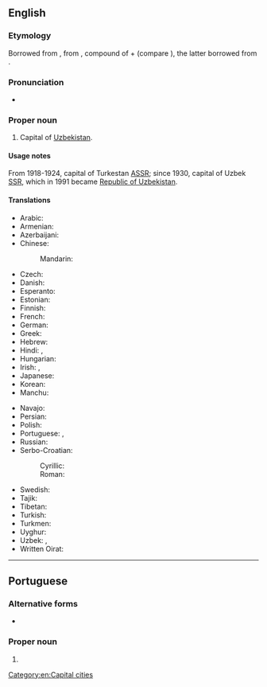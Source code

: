 ==English==
{{wikipedia}}

===Etymology===
Borrowed from {{bor|en|ru|Ташкент}}, from {{der|en|uz|Toshkent}}, compound of {{m|uz|tosh||stone}} + {{der|en|otk|tr=kend|t=city}} (compare {{cog|tr|kent||}}), the latter borrowed from {{der|en|sog|ts=kand|t=city}}.

===Pronunciation===
* {{IPA|/ˌtɑːʃˈkɛnt/|/ˌtæʃˈkɛnt/|lang=en}}

===Proper noun===
{{en-proper noun}}

# Capital of [[Uzbekistan]].

====Usage notes====
From 1918-1924, capital of Turkestan [[ASSR]]; since 1930, capital of Uzbek [[SSR]], which in 1991 became [[Republic of Uzbekistan]].

====Translations====
{{trans-top|capital of Uzbekistan}}
* Arabic: {{t|ar|طَشْقَنْد|m}}
* Armenian: {{t|hy|Տաշքենդ}}
* Azerbaijani: {{t+|az|Daşkənd}}
* Chinese:
*: Mandarin: {{t+|cmn|塔什干|tr=Tǎshígān|sc=Hani}}
* Czech: {{t+|cs|Taškent|m}}
* Danish: {{t|da|Tasjkent}}
* Esperanto: {{t+|eo|Taŝkento}}
* Estonian: {{t+|et|Toshkent}}
* Finnish: {{t+|fi|Taškent}}
* French: {{t+|fr|Tachkent}}
* German: {{t+|de|Taschkent|n}}
* Greek: {{t+|el|Τασκένδη}}
* Hebrew: {{t|he|טַשְׁקֶנְט|tr=tashkent}}
* Hindi: {{t|hi|ताशकंद|tr=tāśkand}}, {{t|hi|ताशकेंत|m}}
* Hungarian: {{t+|hu|Taskent}}
* Irish: {{t|ga|Taiscint|f}}, {{t|ga|Tashkent}}
* Japanese: {{t|ja|タシケント|tr=Tashikento}}
* Korean: {{t+|ko|타슈켄트|tr=Tasyukenteu}}
* Manchu: {{t|mnc|ᡨᠠᡧᡳᡤᠠᠨ}}
{{trans-mid}}
* Navajo: {{t|nv|Tʼashkʼen}}
* Persian: {{t|fa|تاشکند|tr=Tâškand}}
* Polish: {{t+|pl|Taszkent|m}}
* Portuguese: {{t+|pt|Tashkent|f}}, {{t|pt|Tasquente|f}}
* Russian: {{t+|ru|Ташке́нт|m}}
* Serbo-Croatian:
*: Cyrillic: {{t|sh|Ташкент|m|sc=Cyrl}}
*: Roman: {{t+|sh|Taškent|m}}
* Swedish: {{t|sv|Tasjkent}}
* Tajik: {{t+|tg|Тошканд|sc=Cyrl}}
* Tibetan: {{t|bo|ཐ་ཧྲི་ཀན}}
* Turkish: {{t+|tr|Taşkent}}
* Turkmen: {{t|tk|Daşkent}}
* Uyghur: {{t|ug|تاشكەنت|sc=ug-Arab}}
* Uzbek: {{t|uz|Toshkent}}, {{t|uz|Тошкент|sc=Cyrl}}
* Written Oirat: {{t|xwo|ᡐᠠᠱᡍᡄᠨ}}
{{trans-bottom}}

[[Category:en:Capital cities]]

----

==Portuguese==

===Alternative forms===
* {{l|pt|Tasquente}}

===Proper noun===
{{pt-proper noun|f}}

# {{place|pt|capital city|c/Uzbekistan|t1=Tashkent}}